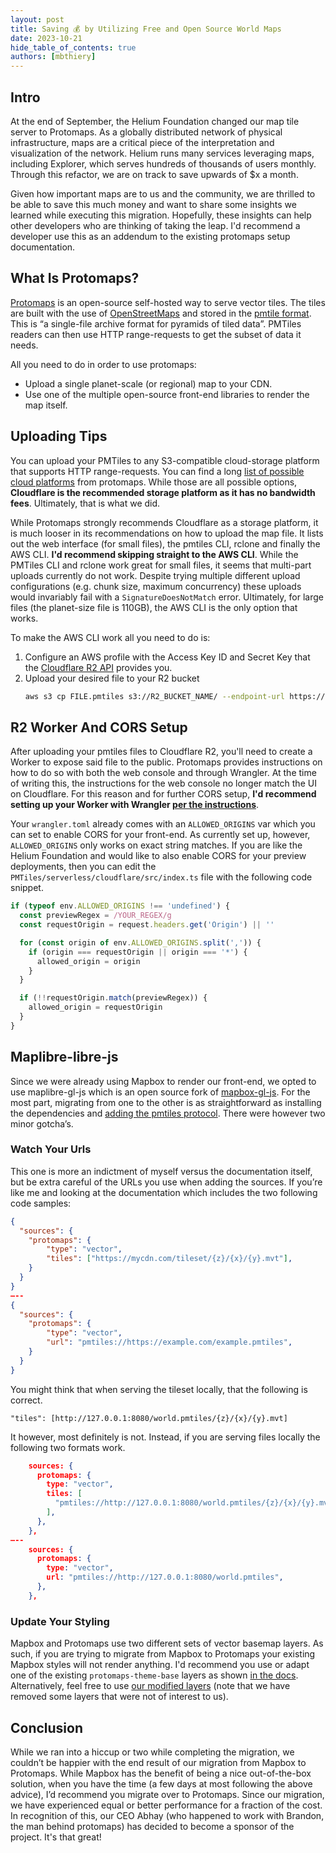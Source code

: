 ```yaml
---
layout: post
title: Saving 💰 by Utilizing Free and Open Source World Maps
date: 2023-10-21
hide_table_of_contents: true
authors: [mbthiery]
---
```


## Intro

At the end of September, the Helium Foundation changed our map tile server to Protomaps. As a
globally distributed network of physical infrastructure, maps are a critical piece of the
interpretation and visualization of the network. Helium runs many services leveraging maps,
including Explorer, which serves hundreds of thousands of users monthly. Through this refactor, we
are on track to save upwards of $x a month.

Given how important maps are to us and the community, we are thrilled to be able to save this much
money and want to share some insights we learned while executing this migration. Hopefully, these
insights can help other developers who are thinking of taking the leap. I'd recommend a developer
use this as an addendum to the existing protomaps setup documentation.

<!--truncate-->

## What Is Protomaps?

[Protomaps](https://protomaps.com/) is an open-source self-hosted way to serve vector tiles. The
tiles are built with the use of [OpenStreetMaps](https://openstreetmap.org/) and stored in the
[pmtile format](https://protomaps.com/docs/pmtiles). This is “a single-file archive format for
pyramids of tiled data”. PMTiles readers can then use HTTP range-requests to get the subset of data
it needs.

All you need to do in order to use protomaps:

- Upload a single planet-scale (or regional) map to your CDN.
- Use one of the multiple open-source front-end libraries to render the map itself.

## Uploading Tips

You can upload your PMTiles to any S3-compatible cloud-storage platform that supports HTTP
range-requests. You can find a long
[list of possible cloud platforms](https://protomaps.com/docs/pmtiles/cloud-storage) from protomaps.
While those are all possible options, **Cloudflare is the recommended storage platform as it has no
bandwidth fees**. Ultimately, that is what we did.

While Protomaps strongly recommends Cloudflare as a storage platform, it is much looser in its
recommendations on how to upload the map file. It lists out the web interface (for small files), the
pmtiles CLI, rclone and finally the AWS CLI. **I'd recommend skipping straight to the AWS CLI**.
While the PMTiles CLI and rclone work great for small files, it seems that multi-part uploads
currently do not work. Despite trying multiple different upload configurations (e.g. chunk size,
maximum concurrency) these uploads would invariably fail with a `SignatureDoesNotMatch` error.
Ultimately, for large files (the planet-size file is 110GB), the AWS CLI is the only option that
works.

To make the AWS CLI work all you need to do is:

1. Configure an AWS profile with the Access Key ID and Secret Key that the
   [Cloudflare R2 API](https://developers.cloudflare.com/r2/api/s3/tokens/) provides you.
1. Upload your desired file to your R2 bucket
   ```sh
   aws s3 cp FILE.pmtiles s3://R2_BUCKET_NAME/ --endpoint-url https://CLOUDFLARE_ACCOUNT_ID.r2.cloudflarestorage.com --profile cloudflare
   ```

## R2 Worker And CORS Setup

After uploading your pmtiles files to Cloudflare R2, you'll need to create a Worker to expose said
file to the public. Protomaps provides instructions on how to do so with both the web console and
through Wrangler. At the time of writing this, the instructions for the web console no longer match
the UI on Cloudflare. For this reason and for further CORS setup, **I'd recommend setting up your
Worker with Wrangler
[per the instructions](https://protomaps.com/docs/cdn/cloudflare#alternative:-use-wrangler)**.

Your `wrangler.toml` already comes with an `ALLOWED_ORIGINS` var which you can set to enable CORS
for your front-end. As currently set up, however, `ALLOWED_ORIGINS` only works on exact string
matches. If you are like the Helium Foundation and would like to also enable CORS for your preview
deployments, then you can edit the `PMTiles/serverless/cloudflare/src/index.ts` file with the
following code snippet.

```ts
if (typeof env.ALLOWED_ORIGINS !== 'undefined') {
  const previewRegex = /YOUR_REGEX/g
  const requestOrigin = request.headers.get('Origin') || ''

  for (const origin of env.ALLOWED_ORIGINS.split(',')) {
    if (origin === requestOrigin || origin === '*') {
      allowed_origin = origin
    }
  }

  if (!!requestOrigin.match(previewRegex)) {
    allowed_origin = requestOrigin
  }
}
```

## Maplibre-libre-js

Since we were already using Mapbox to render our front-end, we opted to use maplibre-gl-js which is
an open source fork of [mapbox-gl-js](https://github.com/maplibre/maplibre-gl-js). For the most
part, migrating from one to the other is as straightforward as installing the dependencies and
[adding the pmtiles protocol](https://protomaps.com/docs/frontends/maplibre#installation). There
were however two minor gotcha’s.

### Watch Your Urls

This one is more an indictment of myself versus the documentation itself, but be extra careful of
the URLs you use when adding the sources. If you’re like me and looking at the documentation which
includes the two following code samples:

```json
{
  "sources": {
    "protomaps": {
        "type": "vector",
        "tiles": ["https://mycdn.com/tileset/{z}/{x}/{y}.mvt"],
    }
  }
}
—--
{
  "sources": {
    "protomaps": {
        "type": "vector",
        "url": "pmtiles://https://example.com/example.pmtiles",
    }
  }
}
```

You might think that when serving the tileset locally, that the following is correct.

```
"tiles": [http://127.0.0.1:8080/world.pmtiles/{z}/{x}/{y}.mvt]
```

It however, most definitely is not. Instead, if you are serving files locally the following two
formats work.

```json
    sources: {
      protomaps: {
        type: "vector",
        tiles: [
          "pmtiles://http://127.0.0.1:8080/world.pmtiles/{z}/{x}/{y}.mvt",
        ],
      },
    },
—--
    sources: {
      protomaps: {
        type: "vector",
        url: "pmtiles://http://127.0.0.1:8080/world.pmtiles",
      },
    },
```

### Update Your Styling

Mapbox and Protomaps use two different sets of vector basemap layers. As such, if you are trying to
migrate from Mapbox to Protomaps your existing Mapbox styles will not render anything. I'd recommend
you use or adapt one of the existing `protomaps-theme-base` layers as shown
[in the docs](https://protomaps.com/docs/frontends/maplibre#vector-basemaps). Alternatively, feel
free to use
[our modified layers](https://github.com/helium/network-explorer/blob/main/src/components/HotspotsMap/mapLayersDark.tsx)
(note that we have removed some layers that were not of interest to us).

## Conclusion

While we ran into a hiccup or two while completing the migration, we couldn’t be happier with the
end result of our migration from Mapbox to Protomaps. While Mapbox has the benefit of being a nice
out-of-the-box solution, when you have the time (a few days at most following the above advice), I’d
recommend you migrate over to Protomaps. Since our migration, we have experienced equal or better
performance for a fraction of the cost. In recognition of this, our CEO Abhay (who happened to work
with Brandon, the man behind protomaps) has decided to become a sponsor of the project. It's that
great!

